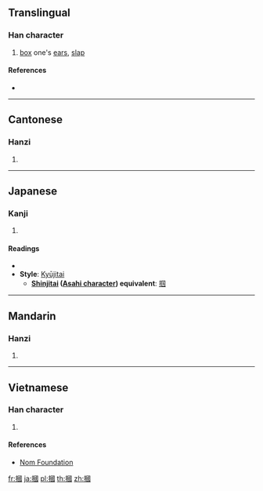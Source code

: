 {{also|掴}}
==Translingual==

===Han character===
{{Han char|rn=64|rad=手|as=11|sn=14|four=56000|canj=QWIM|ids=⿰扌國}}

# [[box]] one's [[ear]]s, [[slap]]

====References====
* {{Han ref|kx=0449.220|dkj=12572|dj=0800.070|hdz=31946.040|uh=6451|ud=25681|bh=BA51|bd=47697}}

----

==Cantonese==

===Hanzi===
{{yue-hanzi|jyut=[[gwaak3]], [[gwok3]]|y=gwaak3, gwok3|sim=掴}}

# {{defn|lang=yue|sort=手11}}

----

==Japanese==

===Kanji===
{{ja-kanji|grade=|rs=手11}}

# {{defn|lang=ja|sort=手11}}

====Readings====
* {{ja-readings|on=[[かく]] (kaku)|kun=[[つかむ]] (tsukamu), [[つかみ]] (tsukami)}}
* '''Style''': [[Kyūjitai]]
** '''[[shinjitai|Shinjitai]] ([[Wikipedia:Asahi characters|Asahi character]]) equivalent''': [[掴]]

----

==Mandarin==

===Hanzi===
{{cmn-hanzi|sim=掴|pin=[[guāi]] ([[guai1]]), [[guó]] ([[guo2]])|wg=kuai<sup>1</sup>, kuo<sup>2</sup>}}

# {{defn|lang=cmn|sort=手11}}

----

==Vietnamese==

===Han character===
{{vi-hantu|rs=手11|[[quắc]], [[quặc]]}}

# {{defn|lang=vi|sort=手11}}

====References====
* [http://nomfoundation.org/common/nom_details.php?codepoint=6451 Nom Foundation]

[[fr:摑]]
[[ja:摑]]
[[pl:摑]]
[[th:摑]]
[[zh:摑]]